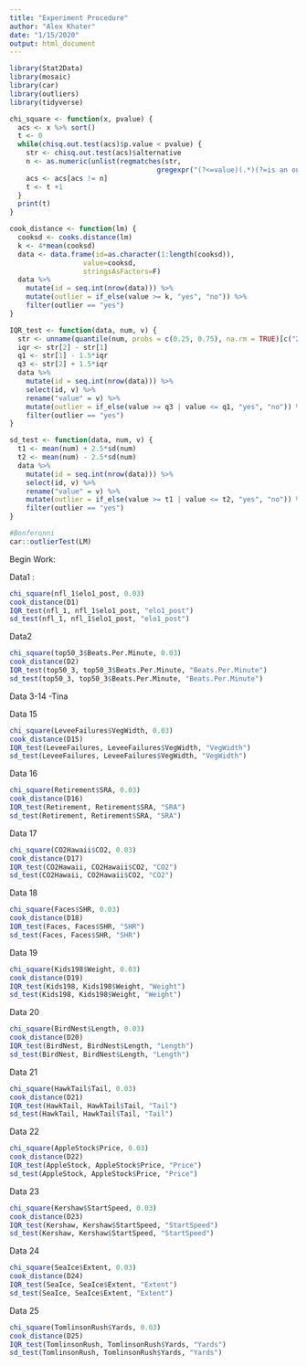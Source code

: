```yaml
---
title: "Experiment Procedure"
author: "Alex Khater"
date: "1/15/2020"
output: html_document
---
```

```r
library(Stat2Data)
library(mosaic)
library(car)
library(outliers)
library(tidyverse)
```



```r
chi_square <- function(x, pvalue) {
  acs <- x %>% sort()
  t <- 0
  while(chisq.out.test(acs)$p.value < pvalue) {
    str <- chisq.out.test(acs)$alternative
    n <- as.numeric(unlist(regmatches(str,
                                    gregexpr("(?<=value)(.*)(?=is an outlier)", str, perl = T))))
    acs <- acs[acs != n]
    t <- t +1
  }
  print(t)
}
```

```r
cook_distance <- function(lm) {
  cooksd <- cooks.distance(lm)
  k <- 4*mean(cooksd)
  data <- data.frame(id=as.character(1:length(cooksd)), 
                  value=cooksd, 
                  stringsAsFactors=F)
  data %>%
    mutate(id = seq.int(nrow(data))) %>%
    mutate(outlier = if_else(value >= k, "yes", "no")) %>%
    filter(outlier == "yes")
}
```


```r
IQR_test <- function(data, num, v) {
  str <- unname(quantile(num, probs = c(0.25, 0.75), na.rm = TRUE)[c("25%", "75%")])
  iqr <- str[2] - str[1]
  q1 <- str[1] - 1.5*iqr
  q3 <- str[2] + 1.5*iqr
  data %>%
    mutate(id = seq.int(nrow(data))) %>%
    select(id, v) %>%
    rename("value" = v) %>%
    mutate(outlier = if_else(value >= q3 | value <= q1, "yes", "no")) %>%
    filter(outlier == "yes")
}
```

```r
sd_test <- function(data, num, v) {
  t1 <- mean(num) + 2.5*sd(num)
  t2 <- mean(num) - 2.5*sd(num)
  data %>%
    mutate(id = seq.int(nrow(data))) %>%
    select(id, v) %>%
    rename("value" = v) %>%
    mutate(outlier = if_else(value >= t1 | value <= t2, "yes", "no")) %>%
    filter(outlier == "yes")
}
```

```r
#Bonferonni
car::outlierTest(LM)
```

Begin Work:

Data1 :
```r
chi_square(nfl_1$elo1_post, 0.03)
cook_distance(D1)
IQR_test(nfl_1, nfl_1$elo1_post, "elo1_post")
sd_test(nfl_1, nfl_1$elo1_post, "elo1_post")
```

Data2
```r
chi_square(top50_3$Beats.Per.Minute, 0.03)
cook_distance(D2)
IQR_test(top50_3, top50_3$Beats.Per.Minute, "Beats.Per.Minute")
sd_test(top50_3, top50_3$Beats.Per.Minute, "Beats.Per.Minute")

```

Data 3-14 -Tina

Data 15
```r
chi_square(LeveeFailures$VegWidth, 0.03)
cook_distance(D15)
IQR_test(LeveeFailures, LeveeFailures$VegWidth, "VegWidth")
sd_test(LeveeFailures, LeveeFailures$VegWidth, "VegWidth")
```
Data 16
```r
chi_square(Retirement$SRA, 0.03)
cook_distance(D16)
IQR_test(Retirement, Retirement$SRA, "SRA")
sd_test(Retirement, Retirement$SRA, "SRA")
```
Data 17
```r
chi_square(CO2Hawaii$CO2, 0.03)
cook_distance(D17)
IQR_test(CO2Hawaii, CO2Hawaii$CO2, "CO2")
sd_test(CO2Hawaii, CO2Hawaii$CO2, "CO2")
```
Data 18
```r
chi_square(Faces$SHR, 0.03)
cook_distance(D18)
IQR_test(Faces, Faces$SHR, "SHR")
sd_test(Faces, Faces$SHR, "SHR")
```

Data 19
```r
chi_square(Kids198$Weight, 0.03)
cook_distance(D19)
IQR_test(Kids198, Kids198$Weight, "Weight")
sd_test(Kids198, Kids198$Weight, "Weight")
```
Data 20
```r
chi_square(BirdNest$Length, 0.03)
cook_distance(D20)
IQR_test(BirdNest, BirdNest$Length, "Length")
sd_test(BirdNest, BirdNest$Length, "Length")
```
Data 21
```r
chi_square(HawkTail$Tail, 0.03)
cook_distance(D21)
IQR_test(HawkTail, HawkTail$Tail, "Tail")
sd_test(HawkTail, HawkTail$Tail, "Tail")
```
Data 22
```r
chi_square(AppleStock$Price, 0.03)
cook_distance(D22)
IQR_test(AppleStock, AppleStock$Price, "Price")
sd_test(AppleStock, AppleStock$Price, "Price")
```
Data 23
```r
chi_square(Kershaw$StartSpeed, 0.03)
cook_distance(D23)
IQR_test(Kershaw, Kershaw$StartSpeed, "StartSpeed")
sd_test(Kershaw, Kershaw$StartSpeed, "StartSpeed")
```
Data 24
```r
chi_square(SeaIce$Extent, 0.03)
cook_distance(D24)
IQR_test(SeaIce, SeaIce$Extent, "Extent")
sd_test(SeaIce, SeaIce$Extent, "Extent")
```

Data 25
```r
chi_square(TomlinsonRush$Yards, 0.03)
cook_distance(D25)
IQR_test(TomlinsonRush, TomlinsonRush$Yards, "Yards")
sd_test(TomlinsonRush, TomlinsonRush$Yards, "Yards")

```

